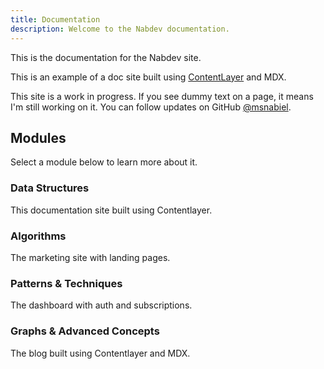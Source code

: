 ```yaml
---
title: Documentation
description: Welcome to the Nabdev documentation.
---
```


This is the documentation for the Nabdev site.

This is an example of a doc site built using [ContentLayer](/docs/documentation/contentlayer) and MDX.

<Callout>

This site is a work in progress. If you see dummy text on a page, it means I'm still working on it. You can follow updates on GitHub [@msnabiel](https://github.com/msnabiel/nabdev).

</Callout>

## Modules

Select a module below to learn more about it.

<div className="grid sm:grid-cols-2 gap-4 mt-6">

<Card href="/docs/data-structures">

### Data Structures

This documentation site built using Contentlayer.

</Card>

<Card href="/docs/algorithms">

### Algorithms

The marketing site with landing pages.

</Card>

<Card href="/docs/patterns-techniques">

### Patterns & Techniques

The dashboard with auth and subscriptions.

</Card>

<Card href="/docs/graphs-and-advanced" >

### Graphs & Advanced Concepts

The blog built using Contentlayer and MDX.

</Card>

</div>
